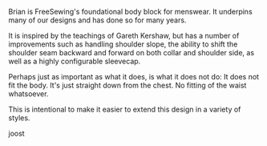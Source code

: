 Brian is FreeSewing's foundational body block for menswear. It underpins many
of our designs and has done so for many years.

It is inspired by the teachings of Gareth Kershaw, but has a number of
improvements such as handling shoulder slope, the ability to shift the shoulder
seam backward and forward on both collar and shoulder side, as well as a highly
configurable sleevecap.

Perhaps just as important as what it does, is what it does not do: It does not
fit the body. It's just straight down from the chest. No fitting of the waist
whatsoever.

This is intentional to make it easier to extend this design in a variety of
styles.

joost
